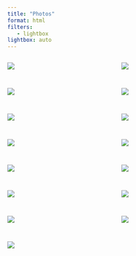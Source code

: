 ```yaml
---
title: "Photos"
format: html
filters:
   - lightbox
lightbox: auto
---
```


::: {style="display: grid;grid-template-columns: repeat(auto-fill, minmax(200px, 1fr));grid-gap: 1em;"}

![](photos/photo01.jpg){group="my-gallery"}

![](photos/photo02.jpg){group="my-gallery"}

![](photos/photo03.jpg){group="my-gallery"}

![](photos/photo04.jpg){group="my-gallery"}

![](photos/photo05.jpg){group="my-gallery"}

![](photos/photo06.jpg){group="my-gallery"}

![](photos/photo07.jpg){group="my-gallery"}

![](photos/photo08.jpg){group="my-gallery"}

![](photos/photo10.jpg){group="my-gallery"}

![](photos/photo11.jpg){group="my-gallery"}

![](photos/photo12.jpg){group="my-gallery"}

![](photos/photo13.jpg){group="my-gallery"}

![](photos/photo14.jpg){group="my-gallery"}

![](photos/photo15.jpg){group="my-gallery"}

![](photos/photo16.jpg){group="my-gallery"}

:::